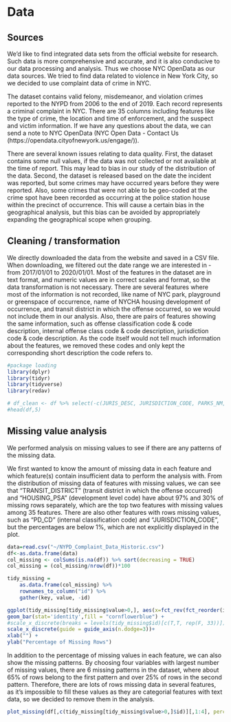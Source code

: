# Data 

## Sources
We’d like to find integrated data sets from the official website for research. Such data is more comprehensive and accurate, and it is also conducive to our data processing and analysis. Thus we choose NYC OpenData as our data sources. We tried to find data related to violence in New York City, so we decided to use complaint data of crime in NYC.

The dataset contains valid felony, misdemeanor, and violation crimes reported to the NYPD from 2006 to the end of 2019. Each record represents a criminal complaint in NYC. There are 35 columns including features like the type of crime, the location and time of enforcement, and the suspect and victim information. If we have any questions about the data, we can send a note to NYC OpenData (NYC Open Data - Contact Us (https://opendata.cityofnewyork.us/engage/)). 

There are several known issues relating to data quality. First, the dataset contains some null values, if the data was not collected or not available at the time of report. This may lead to bias in our study of the distribution of the data. Second, the dataset is released based on the date the incident was reported, but some crimes may have occurred years before they were reported. Also, some crimes that were not able to be geo-coded at the crime spot have been recorded as occurring at the police station house within the precinct of occurrence. This will cause a certain bias in the geographical analysis, but this bias can be avoided by appropriately expanding the geographical scope when grouping.

## Cleaning / transformation

We directly downloaded the data from the website and saved in a CSV file. When downloading, we filtered out the date range we are interested in - from 2017/01/01 to 2020/01/01. Most of the features in the dataset are in text format, and numeric values are in correct scales and format, so the data transformation is not necessary. There are several features where most of the information is not recorded, like name of NYC park, playground or greenspace of occurrence, name of NYCHA housing development of occurrence, and transit district in which the offense occurred, so we would not include them in our analysis. Also, there are pairs of features showing the same information, such as offense classification code & code description, internal offense class code & code description, jurisdiction code & code description. As the code itself would not tell much information about the features, we removed these codes and only kept the corresponding short description the code refers to.

```r
#package loading
library(dplyr)
library(tidyr)
library(tidyverse)
library(redav)
```


```r
# df_clean <- df %>% select(-c(JURIS_DESC, JURISDICTION_CODE, PARKS_NM, HADEVELOPT, HOUSING_PSA, TRANSIT_DISTRICT, STATION_NAME, ADDR_PCT_CD, KY_CD, PD_CD))
#head(df,5)
```



## Missing value analysis

We performed analysis on missing values to see if there are any patterns of the missing data. 

We first wanted to know the amount of missing data in each feature and which feature(s) contain insufficient data to perform the analysis with. From the distribution of missing data of features with missing values, we can see that "TRANSIT_DISTRICT" (transit district in which the offense occurred) and "HOUSING_PSA" (development level code) have about 97% and 30% of missing rows separately, which are the top two features with missing values among 35 features. There are also other features with rows missing values, such as "PD_CD" (internal classification code) and "JURISDICTION_CODE", but the percentages are below 1%, which are not explicitly displayed in the plot.

```r
data=read.csv("~/NYPD_Complaint_Data_Historic.csv")
df<-as.data.frame(data)
col_missing <- colSums(is.na(df)) %>% sort(decreasing = TRUE)
col_missing = (col_missing/nrow(df))*100
```


```r
tidy_missing = 
    as.data.frame(col_missing) %>% 
    rownames_to_column("id") %>% 
    gather(key, value, -id) 

ggplot(tidy_missing[tidy_missing$value>0,], aes(x=fct_rev(fct_reorder(id,value,.desc = FALSE)),y=value)) +
geom_bar(stat='identity',fill = "cornflowerblue") +
#scale_x_discrete(breaks = levels(tidy_missing$id)[c(T,T, rep(F, 33))]) +
scale_x_discrete(guide = guide_axis(n.dodge=3))+
xlab("") + 
ylab("Percentage of Missing Rows")
```

In addition to the percentage of missing values in each feature, we can also show the missing patterns. By choosing four variables with largest number of missing values, there are 6 missing patterns in the dataset, where about 65% of rows belong to the first pattern and over 25% of rows in the second pattern. Therefore, there are lots of rows missing data in several features, as it's impossible to fill these values as they are categorial features with text data, so we decided to remove them in the analysis.


```r
plot_missing(df[,c(tidy_missing[tidy_missing$value>0,]$id)][,1:4], percent = TRUE)
```



